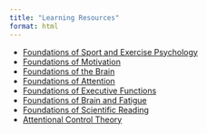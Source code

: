 ```yaml
---
title: "Learning Resources"
format: html
---
```



- [Foundations of Sport and Exercise Psychology](FoundationsOfSportExercisePsychology.html)
- [Foundations of Motivation](FoundationsOfMotivation.html)
- [Foundations of the Brain](FoundationsOfTheBrain.html)
- [Foundations of Attention](FoundationsOfAttention.html)
- [Foundations of Executive Functions](FoundationsOfExecutiveFunctions.html)
- [Foundations of Brain and Fatigue](FoundationsOfBrainAndFatigue.html)
- [Foundations of Scientific Reading](FoundationsOfScientificReading.html)
- [Attentional Control Theory](AttentionalControlTheory.html)
